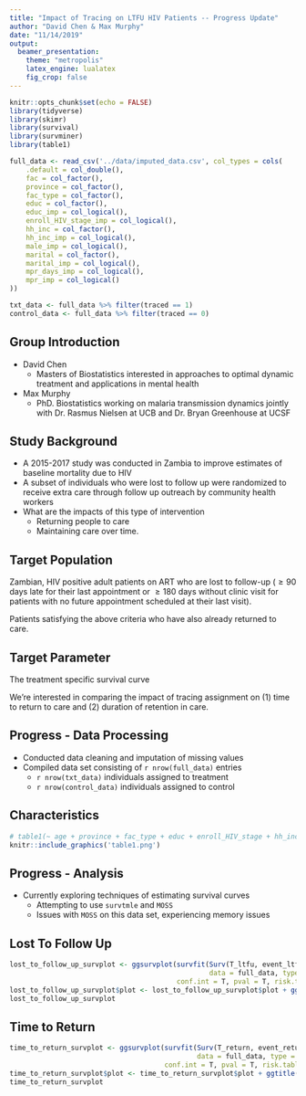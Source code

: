 ```yaml
---
title: "Impact of Tracing on LTFU HIV Patients -- Progress Update"
author: "David Chen & Max Murphy"
date: "11/14/2019"
output:
  beamer_presentation:
    theme: "metropolis"
    latex_engine: lualatex
    fig_crop: false
---
```


```r
knitr::opts_chunk$set(echo = FALSE)
library(tidyverse)
library(skimr)
library(survival)
library(survminer)
library(table1)

full_data <- read_csv('../data/imputed_data.csv', col_types = cols(
    .default = col_double(),
    fac = col_factor(),
    province = col_factor(),
    fac_type = col_factor(),
    educ = col_factor(),
    educ_imp = col_logical(),
    enroll_HIV_stage_imp = col_logical(),
    hh_inc = col_factor(),
    hh_inc_imp = col_logical(),
    male_imp = col_logical(),
    marital = col_factor(),
    marital_imp = col_logical(),
    mpr_days_imp = col_logical(),
    mpr_imp = col_logical()
))

txt_data <- full_data %>% filter(traced == 1)
control_data <- full_data %>% filter(traced == 0)
```

## Group Introduction
- David Chen
  - Masters of Biostatistics interested in approaches to optimal dynamic treatment and applications in mental health
  
- Max Murphy
  - PhD. Biostatistics working on malaria transmission dynamics jointly with Dr. Rasmus Nielsen at UCB and Dr. Bryan Greenhouse at UCSF

## Study Background
<!-- A study was conducted in Zambia to improve estimates of baseline mortality due to HIV. In the context of this observational study, a subset of individuals who were lost to follow up were assigned to receive extra care through follow up outreach by community health workers. This raises the question of what are the impacts of this type of intervention, both in returning people to care as well as maintaining them over time. -->
- A 2015-2017 study was conducted in Zambia to improve estimates of baseline mortality due to HIV
- A subset of individuals who were lost to follow up were randomized to receive extra care through follow up outreach by community health workers 
- What are the impacts of this type of intervention
  - Returning people to care 
  - Maintaining care over time.

## Target Population
\textbf{Pop 1}

Zambian, HIV positive adult patients on ART who are lost to follow-up ($\geq 90$ days late for their last appointment or $\geq 180$ days without clinic visit for patients with no future appointment scheduled at their last visit).

\vspace{.125in}

\textbf{Pop 2}

Patients satisfying the above criteria who have also already returned to care.

## Target Parameter
The treatment specific survival curve

\begin{align*}
    \Psi(P_0) = \mathbb{E}_{P_0}[S_0(t_0 | A = d(w), W)] \\
    S_0(t_0 | A, W) = \prod_{t \in [0, t_0]}(1 - \Lambda_0(dt | A, W))
\end{align*}

We're interested in comparing the impact of tracing assignment on (1) time to return to care and (2) duration of retention in care.

## Progress - Data Processing
- Conducted data cleaning and imputation of missing values
- Compiled data set consisting of `r nrow(full_data)` entries
    - `r nrow(txt_data)` individuals assigned to treatment
    - `r nrow(control_data)` individuals assigned to control

## Characteristics
```r
# table1(~ age + province + fac_type + educ + enroll_HIV_stage + hh_inc + factor(male) | factor(traced), data = full_data)
knitr::include_graphics('table1.png')
```

## Progress - Analysis
- Currently exploring techniques of estimating survival curves
    - Attempting to use `survtmle` and `MOSS`
    - Issues with `MOSS` on this data set, experiencing memory issues
    
## Lost To Follow Up
```r
lost_to_follow_up_survplot <- ggsurvplot(survfit(Surv(T_ltfu, event_ltfu, type = 'right') ~ traced, 
                                                 data = full_data, type = 'kaplan-meier', conf.int = .95), 
                                         conf.int = T, pval = T, risk.table = T, legend = 'bottom')
lost_to_follow_up_survplot$plot <- lost_to_follow_up_survplot$plot + ggtitle("Time to Lost To Follow Up")
lost_to_follow_up_survplot
```

## Time to Return
``` r
time_to_return_survplot <- ggsurvplot(survfit(Surv(T_return, event_return, type = 'right') ~ traced, 
                                              data = full_data, type = 'kaplan-meier', conf.int = .95), 
                                      conf.int = T, pval = T, risk.table = T, legend = 'bottom')
time_to_return_survplot$plot <- time_to_return_survplot$plot + ggtitle("Time to Return")
time_to_return_survplot
```
